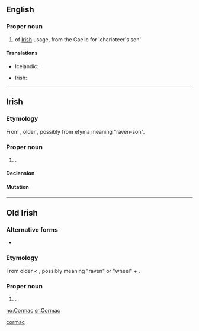 ==English==
{{wikipedia}}
===Proper noun===
{{en-proper noun}}

# {{given name|male|from=Irish}} of [[Irish]] usage, from the Gaelic for 'charioteer's son'

====Translations====
{{trans-top|male given name}}
* Icelandic: {{t+|is|Kormákur}}
{{trans-mid}}
* Irish: {{t-|ga|Cormac|xs=Irish}}
{{trans-bottom}}

----

==Irish==

===Etymology===
From {{etyl|sga|ga}} {{term|Cormac|lang=sga}}, older {{term|Corbmac|lang=sga}}, possibly from etyma meaning "raven-son".

===Proper noun===
{{infl|ga|proper noun|g=m}}

# {{given name|male|lang=ga}}.

====Declension====
{{ga-noun-m1-nopl|C|ormac|ormaic}}

====Mutation====
{{ga mut cons|C|ormac}}

[[Category:Irish terms derived from Old Irish|cormac]]

----

==Old Irish==

===Alternative forms===
* {{l|sga|Corbmac}}

===Etymology===
From older {{term|Corbmac|lang=sga}} < {{term|corb|lang=sga}}, possibly meaning "raven" or "wheel" + {{term|macc||son|lang=sga}}.

===Proper noun===
{{infl|sga|proper noun|g=m}}

# {{given name|male|lang=sga}}.

[[no:Cormac]]
[[sr:Cormac]]